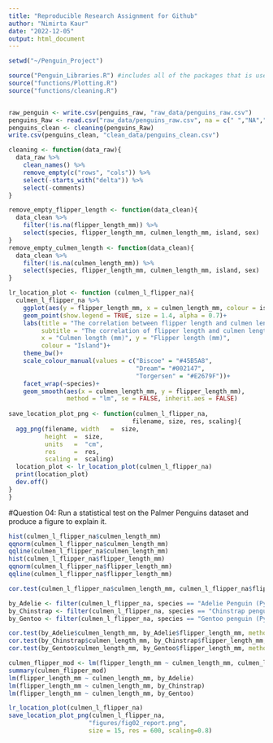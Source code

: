 ```yaml
---
title: "Reproducible Research Assignment for Github"
author: "Nimirta Kaur"
date: "2022-12-05"
output: html_document
---
```

```r
setwd("~/Penguin_Project") 

source("Penguin_Libraries.R") #includes all of the packages that is used for the code.
source("functions/Plotting.R")
source("functions/cleaning.R")


raw_penguin <- write.csv(penguins_raw, "raw_data/penguins_raw.csv") 
penguins_Raw <- read.csv("raw_data/penguins_raw.csv", na = c(" ","NA","N/A")) #load the data
penguins_clean <- cleaning(penguins_Raw)
write.csv(penguins_clean, "clean_data/penguins_clean.csv")
```

```r
cleaning <- function(data_raw){
  data_raw %>%
    clean_names() %>%
    remove_empty(c("rows", "cols")) %>%
    select(-starts_with("delta")) %>%
    select(-comments)
}

remove_empty_flipper_length <- function(data_clean){
  data_clean %>%
    filter(!is.na(flipper_length_mm)) %>%
    select(species, flipper_length_mm, culmen_length_mm, island, sex)
}
remove_empty_culmen_length <- function(data_clean){
  data_clean %>%
    filter(!is.na(culmen_length_mm)) %>%
    select(species, flipper_length_mm, culmen_length_mm, island, sex)
}

lr_location_plot <- function (culmen_l_flipper_na){
  culmen_l_flipper_na %>%
    ggplot(aes(y = flipper_length_mm, x = culmen_length_mm, colour = island)) + 
    geom_point(show.legend = TRUE, size = 1.4, alpha = 0.7)+
    labs(title = "The correlation between flipper length and culmen length", 
         subtitle = "The correlation of flipper length and culmen length according to the species and the island",
         x = "Culmen length (mm)", y = "Flipper length (mm)",
         colour = "Island")+
    theme_bw()+
    scale_colour_manual(values = c("Biscoe" = "#45B5A8",
                                   "Dream"= "#002147",
                                   "Torgersen" = "#E2679F"))+
    facet_wrap(~species)+
    geom_smooth(aes(x = culmen_length_mm, y = flipper_length_mm), 
                method = "lm", se = FALSE, inherit.aes = FALSE)
  
save_location_plot_png <- function(culmen_l_flipper_na, 
                                  filename, size, res, scaling){
  agg_png(filename, width   =  size, 
          height  =  size, 
          units   =  "cm", 
          res     =  res, 
          scaling =  scaling)
  location_plot <- lr_location_plot(culmen_l_flipper_na)
  print(location_plot)
  dev.off()
}
} 
```


#Question 04: Run a statistical test on the Palmer Penguins dataset and produce a figure to explain it.

```r
hist(culmen_l_flipper_na$culmen_length_mm)
qqnorm(culmen_l_flipper_na$culmen_length_mm)
qqline(culmen_l_flipper_na$culmen_length_mm)
hist(culmen_l_flipper_na$flipper_length_mm)
qqnorm(culmen_l_flipper_na$flipper_length_mm)
qqline(culmen_l_flipper_na$flipper_length_mm)
```

```r
cor.test(culmen_l_flipper_na$culmen_length_mm, culmen_l_flipper_na$flipper_length_mm, method = "spearman")

by_Adelie <- filter(culmen_l_flipper_na, species == "Adelie Penguin (Pygoscelis adeliae)")
by_Chinstrap <- filter(culmen_l_flipper_na, species == "Chinstrap penguin (Pygoscelis antarctica)")
by_Gentoo <- filter(culmen_l_flipper_na, species == "Gentoo penguin (Pygoscelis papua)")

cor.test(by_Adelie$culmen_length_mm, by_Adelie$flipper_length_mm, method = "spearman")
cor.test(by_Chinstrap$culmen_length_mm, by_Chinstrap$flipper_length_mm, method = "spearman")
cor.test(by_Gentoo$culmen_length_mm, by_Gentoo$flipper_length_mm, method = "spearman")
```


```r
culmen_flipper_mod <- lm(flipper_length_mm ~ culmen_length_mm, culmen_l_flipper_na)
summary(culmen_flipper_mod)
lm(flipper_length_mm ~ culmen_length_mm, by_Adelie)
lm(flipper_length_mm ~ culmen_length_mm, by_Chinstrap)
lm(flipper_length_mm ~ culmen_length_mm, by_Gentoo)

lr_location_plot(culmen_l_flipper_na)
save_location_plot_png(culmen_l_flipper_na, 
                      "figures/fig02_report.png", 
                      size = 15, res = 600, scaling=0.8)
```


